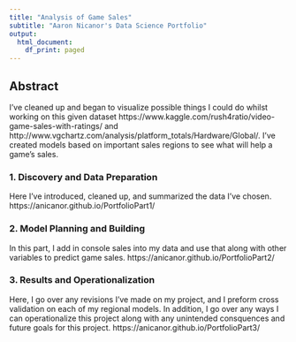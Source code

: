 ---
title: "Analysis of Game Sales"
subtitle: "Aaron Nicanor's Data Science Portfolio"
output:
  html_document:
    df_print: paged
---

## Abstract

I've cleaned up and began to visualize possible things I could do whilst working on this given dataset https://www.kaggle.com/rush4ratio/video-game-sales-with-ratings/ and  http://www.vgchartz.com/analysis/platform_totals/Hardware/Global/. I've created models based on important sales regions to see what will help a game's sales.

### 1. Discovery and Data Preparation

Here I've introduced, cleaned up, and summarized the data I've chosen.
https://anicanor.github.io/PortfolioPart1/

### 2. Model Planning and Building

In this part, I add in console sales into my data and use that along with other variables to predict game sales.
https://anicanor.github.io/PortfolioPart2/

### 3. Results and Operationalization

Here, I go over any revisions I've made on my project, and I preform cross validation on each of my regional models. In addition, I go over any ways I can operationalize this project along with any unintended consquences and future goals for this project.
https://anicanor.github.io/PortfolioPart3/

